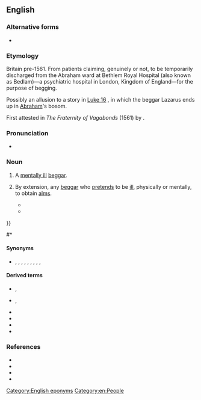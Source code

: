 {{also|Abrahamman|Abraham-man}}
==English==
{{wikipedia|Abraham-men}}

===Alternative forms===
* {{alter|en|Abraham-man|Abrahamman|Abram man|Abram-man|Abramman}}

===Etymology===
Britain pre-1561. From patients claiming, genuinely or not, to be temporarily discharged from the Abraham ward at Bethlem Royal Hospital (also known as Bedlam)—a psychiatric hospital in London, Kingdom of England—for the purpose of begging.

Possibly an allusion to a story in [[w:Gospel of Luke|Luke 16]]<!--(Murray (New Eng. Dict.))-->, in which the beggar Lazarus ends up in [[Abraham]]'s bosom.

First attested in ''The Fraternity of Vagabonds'' (1561) by {{w|John Awdely}}.

===Pronunciation===
* {{a|US}} {{IPA|/ˈeɪ.bɹəˌhæm mæn/|/ˈeɪ.bɹə.həm mæn/|lang=en}}

===Noun===
{{en-noun|Abraham men}}

# {{lb|en|obsolete|UK|thieves|historical}} A [[mentally ill]] [[beggar]].
# {{lb|en|obsolete|UK|thieves|historical}} By extension, any [[beggar]] who [[pretend]]s to be [[ill]], physically or mentally, to obtain [[alms]].
#* {{quote-book
|lang=en
|year=1561
|first=John|last=Awdely|authorlink=John Awdely
|title=The Fraternitye of Vacabondes
|url=http://quod.lib.umich.edu/e/eebo/A69425.0001.001/1:3?rgn=div1;view=fulltext
|passage=An '''Abraham man''' is he that walketh bare armed, and bare legged, and fayneth hymselfe mad, and caryeth a packe of wool, or a stycke with baken on it, or such lyke toy, and nameth himselfe poore Tom.
}}
#* {{quote-book
|lang=en
|year=1608
|year_published=1905
|first=Thomas|last=Dekker
|authorlink=Thomas Dekker (writer)
|title=The Bel-Man of London
|url=https://archive.org/details/gulshornbookbelm00dekk
|publisher=J. M. Dent & Sons
|page=98–99
|section=An Abraham-man
|passage=Of all the mad rascalls (that are of this wing) the '''''Abraham-man''''' is the most phantastick: The fellow (quoth this old Lady of the ''Lake'' unto me) that sat halfe naked (at table to day) from the girdle upward, is the best '''''Abraham-man''''' that ever came to my house and the notablest villaine: he sweares he hath bin in bedlam, and will talke frantickly of purpose{{...}}
}}
#* {{seemoreCites|Abraham man|lang=en}}

====Synonyms====
* {{l|en|Abram}}, {{l|en|Abram-cove}}, {{l|en|Abram cove}}, {{l|en|Abraham-cove}}, {{l|en|Abraham cove}}, {{l|en|Bedlam beggar}}, {{l|en|God's minstrel}}, {{l|en|Poor Tom}}, {{l|en|Tom of Bedlam}}, {{l|en|Tom of Bedlam's man}}

====Derived terms====
* {{l|en|Abraham sham}}, {{l|en|Abram sham}}
* {{l|en|sham Abraham}}, {{l|en|sham Abram}}
* {{l|en|do Abram}}
* {{l|en|Abraham suit}}
* {{l|en|go on the Abraham suit}}
* {{l|en|Abraham work}}

===References===
* {{R:Grose 1788}}
* {{R:1811 Vulgar Tongue}}
* {{R:Barrere|volume=1|pages=7–8}}
* {{R:Farmer|volume=1|pages=9–10}}

[[Category:English eponyms]]
[[Category:en:People]]
